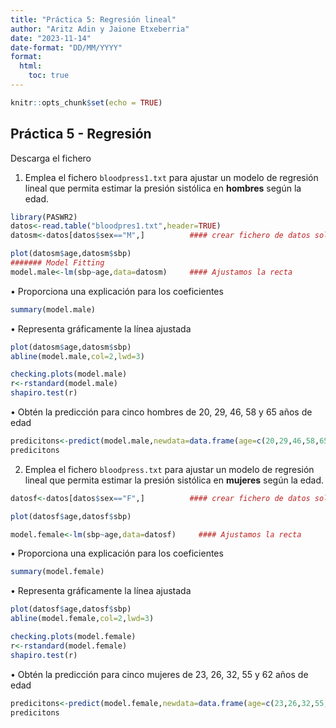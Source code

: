 ---
title: "Práctica 5: Regresión lineal"
author: "Aritz Adin y Jaione Etxeberria"
date: "2023-11-14"
date-format: "DD/MM/YYYY"
format:
  html:
    toc: true
---

```{r setup, include=FALSE}
knitr::opts_chunk$set(echo = TRUE)
```

## Práctica 5 - Regresión

Descarga el fichero

1.  Emplea el fichero `bloodpress1.txt` para ajustar un modelo de
    regresión lineal que permita estimar la presión sistólica en
    **hombres** según la edad.

```{r}
library(PASWR2)
datos<-read.table("bloodpres1.txt",header=TRUE)
datosm<-datos[datos$sex=="M",]          #### crear fichero de datos solo con hombres

plot(datosm$age,datosm$sbp)
####### Model Fitting
model.male<-lm(sbp~age,data=datosm)     #### Ajustamos la recta
```

• Proporciona una explicación para los coeficientes

```{r}
summary(model.male)
```

• Representa gráficamente la línea ajustada

```{r}
plot(datosm$age,datosm$sbp)
abline(model.male,col=2,lwd=3)

checking.plots(model.male)
r<-rstandard(model.male)
shapiro.test(r)
```

• Obtén la predicción para cinco hombres de 20, 29, 46, 58 y 65 años de
edad

```{r}
predicitons<-predict(model.male,newdata=data.frame(age=c(20,29,46,58,65)),se.fit=TRUE,interval="prediction")
predicitons
```

2.  Emplea el fichero `bloodpress.txt` para ajustar un modelo de
    regresión lineal que permita estimar la presión sistólica en
    **mujeres** según la edad.

```{r}
datosf<-datos[datos$sex=="F",]          #### crear fichero de datos solo con mujeres

plot(datosf$age,datosf$sbp)

model.female<-lm(sbp~age,data=datosf)     #### Ajustamos la recta
```

• Proporciona una explicación para los coeficientes

```{r}
summary(model.female) 
```

• Representa gráficamente la línea ajustada

```{r}
plot(datosf$age,datosf$sbp)
abline(model.female,col=2,lwd=3)

checking.plots(model.female)
r<-rstandard(model.female)
shapiro.test(r)

```

• Obtén la predicción para cinco mujeres de 23, 26, 32, 55 y 62 años de
edad

```{r}

predicitons<-predict(model.female,newdata=data.frame(age=c(23,26,32,55,62)),se.fit=TRUE,interval="prediction")
predicitons
```
